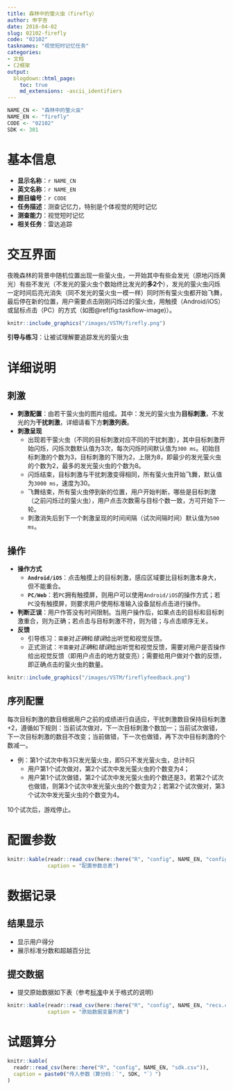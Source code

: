 ```yaml
---
title: 森林中的萤火虫（firefly）
author: 申宇杏
date: 2018-04-02
slug: 02102-firefly
code: "02102"
tasknames: "视觉短时记忆任务"
categories:
- 文档
- C2框架
output:
  blogdown::html_page:
    toc: true
    md_extensions: -ascii_identifiers
---
```


```r
NAME_CN <- "森林中的萤火虫"
NAME_EN <- "firefly"
CODE <- "02102"
SDK <- 301
```

# 基本信息

* **显示名称**：`r NAME_CN`
* **英文名称**：`r NAME_EN`
* **题目编号**：`r CODE`
* **任务描述**：测查记忆力，特别是个体视觉的短时记忆
* **测查能力**：视觉短时记忆
* **相关任务**：雷达追踪

# 交互界面

夜晚森林的背景中随机位置出现一些萤火虫，一开始其中有些会发光（原地闪烁黄光）有些不发光（不发光的萤火虫个数始终比发光的**多2个**），发光的萤火虫闪烁一定时间后亮光消失（同不发光的萤火虫一模一样）同时所有萤火虫都开始飞舞，最后停在新的位置，用户需要点击刚刚闪烁过的萤火虫，用触摸（Android/iOS）或鼠标点击（PC）的方式（如图\@ref(fig:taskflow-image)）。

```r
knitr::include_graphics("/images/VSTM/firefly.png")
```

**引导与练习**：让被试理解要追踪发光的萤火虫

# 详细说明

## 刺激

+ **刺激配置**：由若干萤火虫的图片组成。其中：发光的萤火虫为**目标刺激**，不发光的为**干扰刺激**，详细请看下方**刺激列表**。
+ **刺激呈现**
    - 出现若干萤火虫（不同的目标刺激对应不同的干扰刺激），其中目标刺激开始闪烁，闪烁次数默认值为3次，每次闪烁时间默认值为`300 ms`。初始目标刺激的个数为3，目标刺激的下限为2，上限为8，即最少的发光萤火虫的个数为2，最多的发光萤火虫的个数为8。
    - 闪烁结束，目标刺激与干扰刺激变得相同，所有萤火虫开始飞舞，默认值为`3000 ms`，速度为30。
    - 飞舞结束，所有萤火虫停到新的位置，用户开始判断，哪些是目标刺激（之前闪烁过的萤火虫），用户点击次数需与目标个数一致，方可开始下一轮。
    - 刺激消失后到下一个刺激呈现的时间间隔（试次间隔时间）默认值为`500 ms`。

## 操作

+ **操作方式**
    - **`Android/iOS`**：点击触摸上的目标刺激，感应区域要比目标刺激本身大，但不能重合。
    - **`PC/Web`**：若`PC`拥有触摸屏，则用户可以使用`Android/iOS`的操作方式；若`PC`没有触摸屏，则要求用户使用标准输入设备鼠标点击进行操作。
+ **判断正误**：用户作答没有时间限制。当用户操作后，如果点击的目标和目标刺激重合，则为正确；若点击与目标刺激不符，则为错；与点击顺序无关。
+ **反馈**
    - 引导练习：`需要`对*正确*和*错误*给出听觉和视觉反馈。
    - 正式测试：`不需要`对*正确*和*错误*给出听觉和视觉反馈，需要对用户是否操作给出视觉反馈（即用户点击的地方就变亮）；需要给用户做对个数的反馈，即正确点击的萤火虫的数量。

```r
knitr::include_graphics("/images/VSTM/fireflyfeedback.png")
```

## 序列配置

每次目标刺激的数目根据用户之前的成绩进行自适应，干扰刺激数目保持目标刺激+2，遵循如下规则：当前试次做对，下一次目标刺激个数加一；当前试次做错，下一次目标刺激的数目不改变；当前做错，下一次也做错，再下次中目标刺激的个数减一。

* 例：第1个试次中有3只发光萤火虫，即5只不发光萤火虫，总计8只
  + 用户第1个试次做对，第2个试次中发光萤火虫的个数变为4；
  + 用户第1个试次做错，第2个试次中发光萤火虫的个数还是3，若第2个试次也做错，则第3个试次中发光萤火虫的个数变为2；若第2个试次做对，第3个试次中发光萤火虫的个数变为4。

10个试次后，游戏停止。

# 配置参数

```r
knitr::kable(readr::read_csv(here::here("R", "config", NAME_EN, "configs.csv")),
             caption = "配置参数总表")
```

# 数据记录

## 结果显示

* 显示用户得分
* 展示标准分数和超越百分比

## 提交数据

* 提交原始数据如下表（参考[标准](`r blogdown::shortcode("relref", "standard")`)中关于格式的说明）

```r
knitr::kable(readr::read_csv(here::here("R", "config", NAME_EN, "recs.csv")),
             caption = "原始数据变量列表")
```

# 试题算分

```r
knitr::kable(
  readr::read_csv(here::here("R", "config", NAME_EN, "sdk.csv")),
  caption = paste0("传入参数（算分码：`", SDK, "`）")
)
```
